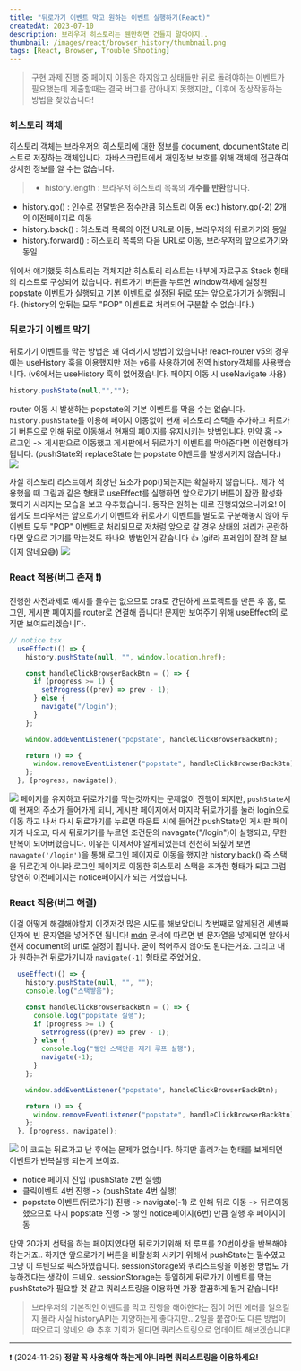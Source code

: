 ```yaml
---
title: "뒤로가기 이벤트 막고 원하는 이벤트 실행하기(React)"
createdAt: 2023-07-10
description: 브라우저 히스토리는 웬만하면 건들지 말아야지..
thumbnail: /images/react/browser_history/thumbnail.png
tags: [React, Browser, Trouble Shooting]
---
```


> 구현 과제 진행 중 페이지 이동은 하지않고 상태들만 뒤로 돌려야하는 이벤트가 필요했는데 제출할때는 결국 버그를 잡아내지 못했지만,, 이후에 정상작동하는 방법을 찾았습니다!

### 히스토리 객체
히스토리 객체는 브라우저의 히스토리에 대한 정보를 document, documentState 리스트로 저장하는 객체입니다. 자바스크립트에서 개인정보 보호를 위해 객체에 접근하여 상세한 정보를 알 수는 없습니다.
>- history.length : 브라우저 히스토리 목록의 **개수를 반환**합니다.
- history.go() : 인수로 전달받은 정수만큼 히스토리 이동 	ex:) history.go(-2) 2개의 이전페이지로 이동
- history.back() : 히스토리 목록의 이전 URL로 이동, 브라우저의 뒤로가기와 동일
- history.forward() : 히스토리 목록의 다음 URL로 이동, 브라우저의 앞으로가기와 동일

위에서 얘기했듯 히스토리는 객체지만 히스토리 리스트는 내부에 자료구조 Stack 형태의 리스트로 구성되어 있습니다. 뒤로가기 버튼을 누르면 window객체에 설정된 popstate 이벤트가 실행되고 기본 이벤트로 설정된 뒤로 또는 앞으로가기가 실행됩니다. (history의 앞뒤는 모두 "POP" 이벤트로 처리되어 구분할 수 없습니다.)

### 뒤로가기 이벤트 막기
뒤로가기 이벤트를 막는 방법은 꽤 여러가지 방법이 있습니다! react-router v5의 경우에는 useHistory 훅을 이용했지만 저는 v6를 사용하기에 전역 history객체를 사용했습니다. (v6에서는 useHistory 훅이 없어졌습니다. 페이지 이동 시 useNavigate 사용)

```js showLineNumbers
history.pushState(null,"","");
```
router 이동 시 발생하는 popstate의 기본 이벤트를 막을 수는 없습니다. `history.pushState`를 이용해 페이지 이동없이 현재 히스토리 스택을 추가하고 뒤로가기 버튼으로 인해 뒤로 이동해서 현재의 페이지를 유지시키는 방법입니다. 만약 홈 -> 로그인 -> 게시판으로 이동했고 게시판에서 뒤로가기 이벤트를 막아준다면 이런형태가 됩니다. (pushState와 replaceState 는 popstate 이벤트를 발생시키지 않습니다.)
![](/images/react/browser_history/1.png)

사실 히스토리 리스트에서 최상단 요소가 pop()되는지는 확실하지 않습니다.. 제가 적용했을 때 그림과 같은 형태로 useEffect를 실행하면 앞으로가기 버튼이 잠깐 활성화 했다가 사라지는 모습을 보고 유추했습니다. 동작은 원하는 대로 진행되었으니까요! 아쉽게도 브라우저는 앞으로가기 이벤트와 뒤로가기 이벤트를 별도로 구분해놓지 않아 두 이벤트 모두 "POP" 이벤트로 처리되므로 저처럼 앞으로 갈 경우 상태의 처리가 곤란하다면 앞으로 가기를 막는것도 하나의 방법인거 같습니다 👍 (gif라 프레임이 잘려 잘 보이지 않네요😅)
![](/images/react/browser_history/2.gif)

### React 적용(버그 존재 ❗️)
진행한 사전과제로 예시를 들수는 없으므로 cra로 간단하게 프로젝트를 만든 후 홈, 로그인, 게시판 페이지를 router로 연결해 줍니다! 문제만 보여주기 위해 useEffect의 로직만 보여드리겠습니다.
```js showLineNumbers
// notice.tsx
  useEffect(() => {
    history.pushState(null, "", window.location.href);

    const handleClickBrowserBackBtn = () => {
      if (progress >= 1) {
        setProgress((prev) => prev - 1);
      } else {
        navigate("/login");
      }
    };

    window.addEventListener("popstate", handleClickBrowserBackBtn);

    return () => {
      window.removeEventListener("popstate", handleClickBrowserBackBtn);
    };
  }, [progress, navigate]);
```
![](/images/react/browser_history/3.gif) 페이지를 유지하고 뒤로가기를 막는것까지는 문제없이 진행이 되지만, `pushState`시에 현재의 주소가 들어가게 되니, 게시판 페이지에서 마지막 뒤로가기를 눌러 login으로 이동 하고 나서 다시 뒤로가기를 누르면 마운트 시에 들어간 pushState인 게시판 페이지가 나오고, 다시 뒤로가기를 누르면 조건문의 navagate("/login")이 실행되고, 무한반복이 되어버렸습니다.
이유는 이제서야 알게되었는데 천천히 되짚어 보면 `navagate('/login')`을 통해 로그인 페이지로 이동을 했지만 history.back() 즉 스택을 뒤로간게 아니라 로그인 페이지로 이동한 히스토리 스택을 추가한 형태가 되고 그럼 당연히 이전페이지는 notice페이지가 되는 거였습니다.



### React 적용(버그 해결)
이걸 어떻게 해결해야할지 이것저것 많은 시도를 해보았더니 첫번째로 알게된건 세번째 인자에 빈 문자열을 넣어주면 됩니다! [mdn](https://developer.mozilla.org/ko/docs/Web/API/History/pushState) 문서에 따르면 빈 문자열을 넣게되면 알아서 현재 document의 url로 설정이 됩니다. 굳이 적어주지 않아도 된다는거죠. 그리고 내가 원하는건 뒤로가기니까 `navigate(-1)` 형태로 주었어요.
```js showLineNumbers
  useEffect(() => {
    history.pushState(null, "", "");
    console.log("스택쌓음");

    const handleClickBrowserBackBtn = () => {
      console.log("popstate 실행");
      if (progress >= 1) {
        setProgress((prev) => prev - 1);
      } else {
        console.log("쌓인 스택만큼 제거 루프 실행");
        navigate(-1);
      }
    };

    window.addEventListener("popstate", handleClickBrowserBackBtn);

    return () => {
      window.removeEventListener("popstate", handleClickBrowserBackBtn);
    };
  }, [progress, navigate]);
```
![](/images/react/browser_history/4.gif) 이 코드는 뒤로가고 난 후에는 문제가 없습니다. 하지만 흘러가는 형태를 보게되면 이벤트가 반복실행 되는게 보이죠.
- notice 페이지 진입 (pushState 2번 실행)
- 클릭이벤트 4번 진행 -> (pushState 4번 실행)
- popstate 이벤트(뒤로가기) 진행 -> navigate(-1) 로 인해 뒤로 이동 -> 뒤로이동 했으므로 다시 popstate 진행 -> 쌓인 notice페이지(6번) 만큼 실행 후 페이지이동

만약 20가지 선택을 하는 페이지였다면 뒤로가기위해 저 루프를 20번이상을 반복해야 하는거죠.. 하지만 앞으로가기 버튼을 비활성화 시키기 위해서 pushState는 필수였고 그냥 이 루틴으로 픽스하였습니다.
sessionStorage와 쿼리스트링을 이용한 방법도 가능하겠다는 생각이 드네요. sessionStorage는 동일하게 뒤로가기 이벤트를 막는 pushState가 필요할 것 같고 쿼리스트링을 이용하면 가장 깔끔하게 될거 같습니다! 

> 브라우저의 기본적인 이벤트를 막고 진행을 해야한다는 점이 어떤 에러를 일으킬지 몰라 사실 historyAPI는 지양하는게 좋다지만.. 2일을 붙잡아도 다른 방법이 떠오르지 않네요 😅 추후 기회가 된다면 쿼리스트링으로 업데이트 해보겠습니다!
***
❗️ (2024-11-25) **정말 꼭 사용해야 하는게 아니라면 쿼리스트링을 이용하세요!**